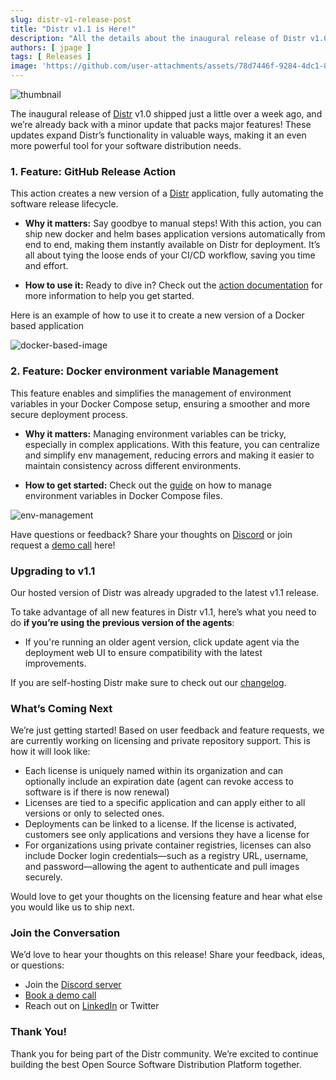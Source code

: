 ```yaml
---
slug: distr-v1-release-post
title: "Distr v1.1 is Here!"
description: "All the details about the inaugural release of Distr v1.0"
authors: [ jpage ]
tags: [ Releases ]
image: 'https://github.com/user-attachments/assets/78d7446f-9284-4dc1-80f1-4b2648fee5c5'
---
```


![thumbnail](https://github.com/user-attachments/assets/78d7446f-9284-4dc1-80f1-4b2648fee5c5)

The inaugural release of [Distr](https://github.com/glasskube/distr) v1.0 shipped just a little over a week ago, and we’re already back with a minor update that packs major features! These updates expand Distr’s functionality in valuable ways, making it an even more powerful tool for your software distribution needs.

### 1\. Feature: GitHub Release Action

This action creates a new version of a [Distr](https://github.com/glasskube/distr) application, fully automating the software release lifecycle.

-   **Why it matters:** Say goodbye to manual steps! With this action, you can ship new docker and helm bases application versions automatically from end to end, making them instantly available on Distr for deployment. It’s all about tying the loose ends of your CI/CD workflow, saving you time and effort.
    
-   **How to use it:** Ready to dive in? Check out the [action documentation](https://github.com/marketplace/actions/distr-create-version#usage) for more information to help you get started.
    

Here is an example of how to use it to create a new version of a Docker based application

![docker-based-image](https://github.com/user-attachments/assets/df1d10f8-35c9-4d88-822f-e3fd2cb40d54)


### 2\. Feature: Docker environment variable Management

This feature enables and simplifies the management of environment variables in your Docker Compose setup, ensuring a smoother and more secure deployment process.

-   **Why it matters:** Managing environment variables can be tricky, especially in complex applications. With this feature, you can centralize and simplify env management, reducing errors and making it easier to maintain consistency across different environments.
    
-   **How to get started:** Check out the [guide](https://distr.sh/docs//docs/guides/docker-env-var-template/) on how to manage environment variables in Docker Compose files.
    
![env-management](https://github.com/user-attachments/assets/411d8d1f-d17a-4c95-b57e-2d8e79e09ab7)

Have questions or feedback? Share your thoughts on [Discord](https://discord.gg/STk5Z3nFmT) or join request a [demo call](https://cal.glasskube.com/team/gk/demo?duration=30) here!

### Upgrading to v1.1

Our hosted version of Distr was already upgraded to the latest v1.1 release.

To take advantage of all new features in Distr v1.1, here’s what you need to do **if you’re using the previous version of the agents**:
- If you're running an older agent version, click update agent via the deployment web UI to ensure compatibility with the latest improvements.

If you are self-hosting Distr make sure to check out our [changelog](https://github.com/glasskube/distr/blob/main/CHANGELOG.md).

### What’s Coming Next

We’re just getting started! Based on user feedback and feature requests, we are currently working on licensing and private repository support. This is how it will look like:

-   Each license is uniquely named within its organization and can optionally include an expiration date (agent can revoke access to software is if there is now renewal)
-   Licenses are tied to a specific application and can apply either to all versions or only to selected ones.
-   Deployments can be linked to a license. If the license is activated, customers see only applications and versions they have a license for   
-   For organizations using private container registries, licenses can also include Docker login credentials—such as a registry URL, username, and password—allowing the agent to authenticate and pull images securely.
    
Would love to get your thoughts on the licensing feature and hear what else you would like us to ship next.

### Join the Conversation

We’d love to hear your thoughts on this release! Share your feedback, ideas, or questions:

-   Join the [Discord server](https://discord.gg/STk5Z3nFmT)
-   [Book a demo call](https://cal.glasskube.com/team/gk/demo?duration=30)
-   Reach out on [LinkedIn](https://www.linkedin.com/company/glasskube) or Twitter
    
### Thank You!

Thank you for being part of the Distr community. We’re excited to continue building the best Open Source Software Distribution Platform together.